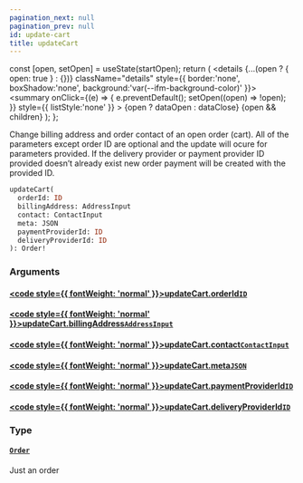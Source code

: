 ```yaml
---
pagination_next: null
pagination_prev: null
id: update-cart
title: updateCart
---
```









  const [open, setOpen] = useState(startOpen);
  return (
    <details {...(open ? { open: true } : {})} className="details" style={{ border:'none', boxShadow:'none', background:'var(--ifm-background-color)' }}>
      <summary
        onClick={(e) => {
          e.preventDefault();
          setOpen((open) => !open);
        }}
        style={{ listStyle:'none' }}
      >
      {open ? dataOpen : dataClose}
      </summary>
      {open && children}
    </details>
  );
};








Change billing address and order contact of an open order (cart). All of the parameters
except order ID are optional and the update will ocure for parameters provided.
If the delivery provider or payment provider ID provided doesn’t already exist new order payment
will be created with the provided ID.


```graphql
updateCart(
  orderId: ID
  billingAddress: AddressInput
  contact: ContactInput
  meta: JSON
  paymentProviderId: ID
  deliveryProviderId: ID
): Order!
```




### Arguments

#### [<code style={{ fontWeight: 'normal' }}>updateCart.<b>orderId</b></code>](#)<Bullet />[`ID`](/types/scalars/id.mdx) <Badge class="badge badge--secondary" text="scalar"/> 



#### [<code style={{ fontWeight: 'normal' }}>updateCart.<b>billingAddress</b></code>](#)<Bullet />[`AddressInput`](/types/inputs/address-input.mdx) <Badge class="badge badge--secondary" text="input"/> 



#### [<code style={{ fontWeight: 'normal' }}>updateCart.<b>contact</b></code>](#)<Bullet />[`ContactInput`](/types/inputs/contact-input.mdx) <Badge class="badge badge--secondary" text="input"/> 



#### [<code style={{ fontWeight: 'normal' }}>updateCart.<b>meta</b></code>](#)<Bullet />[`JSON`](/types/scalars/json.mdx) <Badge class="badge badge--secondary" text="scalar"/> 



#### [<code style={{ fontWeight: 'normal' }}>updateCart.<b>paymentProviderId</b></code>](#)<Bullet />[`ID`](/types/scalars/id.mdx) <Badge class="badge badge--secondary" text="scalar"/> 



#### [<code style={{ fontWeight: 'normal' }}>updateCart.<b>deliveryProviderId</b></code>](#)<Bullet />[`ID`](/types/scalars/id.mdx) <Badge class="badge badge--secondary" text="scalar"/> 



### Type

#### [`Order`](/types/objects/order.mdx) <Badge class="badge badge--secondary" text="object"/> 
Just an order







